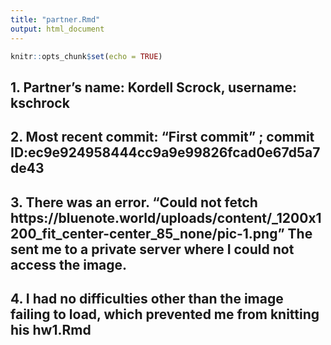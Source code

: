 ```yaml
---
title: "partner.Rmd"
output: html_document
---
```


```r
knitr::opts_chunk$set(echo = TRUE)
```

## 1. Partner's name: Kordell Scrock, username: kschrock
## 2. Most recent commit: "First commit" ; commit ID:ec9e924958444cc9a9e99826fcad0e67d5a7de43
## 3. There was an error. "Could not fetch https://bluenote.world/uploads/content/_1200x1200_fit_center-center_85_none/pic-1.png" The sent me to a private server where I could not access the image.
## 4. I had no difficulties other than the image failing to load, which prevented me from knitting his hw1.Rmd